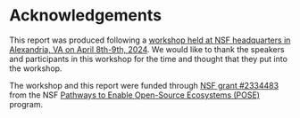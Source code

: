 # Acknowledgements

This report was produced following a
[workshop held at NSF headquarters in Alexandria, VA on April 8th-9th, 2024](https://uwescience.github.io/2024-open-source-standards-workshop/).
We would like to thank the speakers and participants in this workshop for the
time and thought that they put into the workshop.

The workshop and this report were funded through [NSF grant
#2334483](https://www.nsf.gov/awardsearch/showAward?AWD_ID=2334483&HistoricalAwards=false)
from the NSF [Pathways to Enable Open-Source Ecosystems
(POSE)](https://new.nsf.gov/funding/opportunities/pathways-enable-open-source-ecosystems-pose)
program.